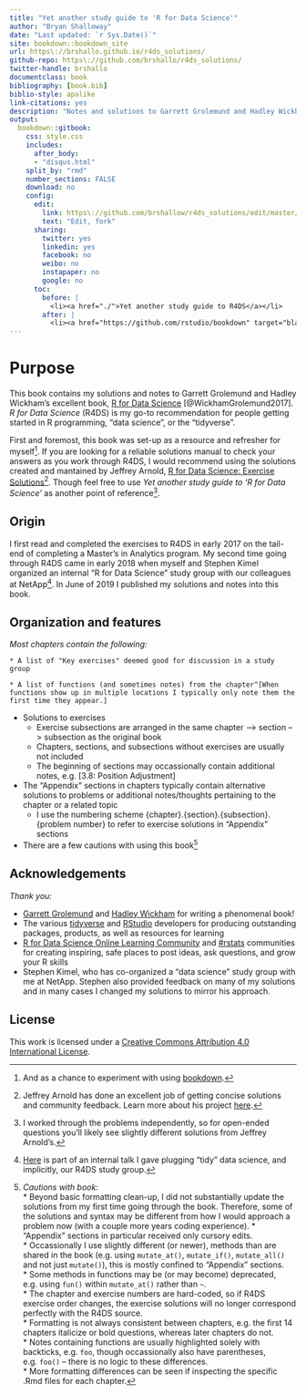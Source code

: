 ```yaml
--- 
title: "Yet another study guide to 'R for Data Science'"
author: "Bryan Shalloway"
date: "Last updated: `r Sys.Date()`"
site: bookdown::bookdown_site
url: https\://brshallo.github.io/r4ds_solutions/
github-repo: https\://github.com/brshallo/r4ds_solutions/
twitter-handle: brshallo
documentclass: book
bibliography: [book.bib]
biblio-style: apalike
link-citations: yes
description: "Notes and solutions to Garrett Grolemund and Hadley Wickham's 'R for Data Science'"
output:
  bookdown::gitbook:
    css: style.css
    includes:
      after_body: 
      - "disqus.html"
    split_by: "rmd"
    number_sections: FALSE
    download: no
    config:
      edit:
        link: https\://github.com/brshallow/r4ds_solutions/edit/master/%s
        text: "Edit, fork"
      sharing:
        twitter: yes
        linkedin: yes
        facebook: no
        weibo: no
        instapaper: no
        google: no
      toc:
        before: |
          <li><a href="./">Yet another study guide to R4DS</a></li>
        after: |
          <li><a href="https://github.com/rstudio/bookdown" target="blank">Published with bookdown</a></li>
---
```


# Purpose

This book contains my solutions and notes to Garrett Grolemund and Hadley Wickham's excellent book, [R for Data Science](https://r4ds.had.co.nz/) [@WickhamGrolemund2017]. *R for Data Science* (R4DS) is my go-to recommendation for people getting started in R programming, "data science", or the "tidyverse".

First and foremost, this book was set-up as a resource and refresher for myself^[And as a chance to experiment with using [bookdown](https://bookdown.org/).]. If you are looking for a reliable solutions manual to check your answers as you work through R4DS, I would recommend using the solutions created and mantained by Jeffrey Arnold, [R for Data Science: Exercise Solutions](https://jrnold.github.io/r4ds-exercise-solutions/)^[Jeffrey Arnold has done an excellent job of getting concise solutions and community feedback. Learn more about his project [here](https://resources.rstudio.com/rstudio-conf-2019/solving-r-for-data-science).]. Though feel free to use *Yet another study guide to 'R for Data Science'* as another point of reference^[I worked through the problems independently, so for open-ended questions you'll likely see slightly different solutions from Jeffrey Arnold's.].

## Origin

I first read and completed the exercises to R4DS in early 2017 on the tail-end of completing a Master's in Analytics program. My second time going through R4DS came in early 2018 when myself and Stephen Kimel organized an internal "R for Data Science" study group with our colleagues at NetApp^[[Here](https://youtu.be/eeCELJNWEuw) is part of an internal talk I gave plugging "tidy" data science, and implicitly, our R4DS study group.]. In June of 2019 I published my solutions and notes into this book.

## Organization and features

*Most chapters contain the following:*

```block2
* A list of "Key exercises" deemed good for discussion in a study group  
```  
```block2
* A list of functions (and sometimes notes) from the chapter^[When functions show up in multiple locations I typically only note them the first time they appear.]  
```  
* Solutions to exercises 
  * Exercise subsections are arranged in the same chapter --> section --> subsection as the original book
  * Chapters, sections, and subsections without exercises are usually not included
  * The beginning of sections may occassionally contain additional notes, e.g. [3.8: Position Adjustment]
* The "Appendix" sections in chapters typically contain alternative solutions to problems or additional notes/thoughts pertaining to the chapter or a related topic
  * I use the numbering scheme {chapter}.{section}.{subsection}.{problem number} to refer to exercise solutions in "Appendix" sections
* There are a few cautions with using this book[^Caution]


[^Caution]: *Cautions with book:*  
    * Beyond basic formatting clean-up, I did not substantially update the solutions from my first time going through the book. Therefore, some of the solutions and syntax may be different from how I would approach a problem now (with a couple more years coding experience). 
      * "Appendix" sections in particular received only cursory edits.  
    * Occassionally I use slightly different (or newer), methods than are shared in the book (e.g. using `mutate_at()`, `mutate_if()`, `mutate_all()` and not just `mutate()`), this is mostly confined to "Appendix" sections.  
    * Some methods in functions may be (or may become) deprecated, e.g. using `fun()` within `mutate_at()` rather than `~`.  
    * The chapter and exercise numbers are hard-coded, so if R4DS exercise order changes, the exercise solutions will no longer correspond perfectly with the R4DS source.  
    * Formatting is not always consistent between chapters, e.g. the first 14 chapters italicize or bold questions, whereas later chapters do not.  
      * Notes containing functions are usually highlighted solely with backticks, e.g. `foo`, though occassionally also have parentheses, e.g. `foo()` -- there is no logic to these differences.  
      * More formatting differences can be seen if inspecting the specific .Rmd files for each chapter.  

## Acknowledgements

*Thank you:*

* [Garrett Grolemund](https://twitter.com/StatGarrett) and [Hadley Wickham](https://twitter.com/hadleywickham) for writing a phenomenal book!
* The various [tidyverse](https://www.tidyverse.org/) and [RStudio](https://www.rstudio.com/) developers for producing outstanding packages, products, as well as resources for learning
* [R for Data Science Online Learning Community](https://www.rfordatasci.com/) and [#rstats](https://twitter.com/hashtag/rstats?src=hash&lang=en) communities for creating inspiring, safe places to post ideas, ask questions, and grow your R skills
* Stephen Kimel, who has co-organized a "data science" study group with me at NetApp. Stephen also provided feedback on many of my solutions and in many cases I changed my solutions to mirror his approach.

## License

This work is licensed under a <a rel="license" href="https://creativecommons.org/licenses/by/4.0/">Creative Commons Attribution 4.0 International License</a>.
